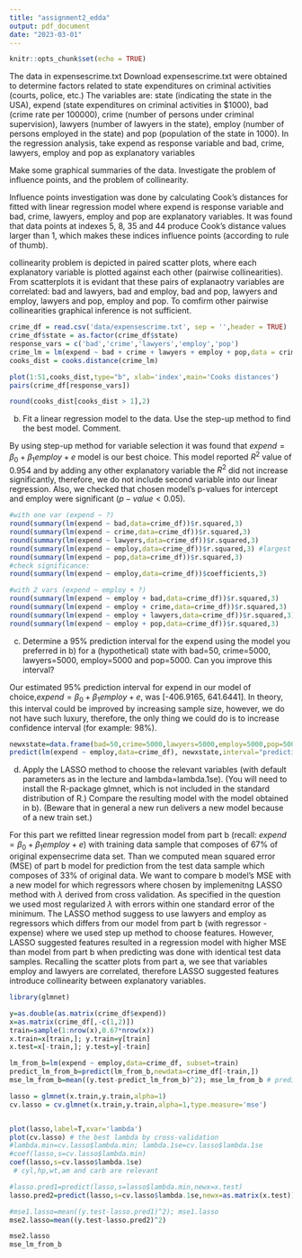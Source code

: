 ```yaml
---
title: "assignment2_edda"
output: pdf_document
date: "2023-03-01"
---
```


```r
knitr::opts_chunk$set(echo = TRUE)
```
The data in expensescrime.txt Download expensescrime.txt were obtained to determine factors related to state expenditures on criminal activities (courts, police, etc.) The variables are: state (indicating the state in the USA), expend (state expenditures on criminal activities in $1000), bad (crime rate per 100000), crime (number of persons under criminal supervision), lawyers (number of lawyers in the state), employ (number of persons employed in the state) and pop (population of the state in 1000). In the regression analysis, take expend as response variable and bad, crime, lawyers, employ and pop as explanatory variables


Make some graphical summaries of the data. Investigate the problem of influence points, and the problem of collinearity.

Influence points investigation was done by calculating Cook's distances for fitted with linear regression model where expend is response variable and bad, crime, lawyers, employ and pop are explanatory variables. It was found that data points at indexes 5, 8, 35 and 44 produce Cook's distance values larger than 1, which makes these indices influence points (according to rule of thumb).

collinearity problem is depicted in paired scatter plots, where each explanatory variable is plotted against each other (pairwise collinearities). From scatterplots it is evidant that these pairs of explanaotry variables are correlated: bad and lawyers, bad and employ, bad and pop, lawyers and employ, lawyers and pop, employ and pop. To comfirm other pairwise collinearities graphical inference is not sufficient.

```r
crime_df = read.csv('data/expensescrime.txt', sep = '',header = TRUE)
crime_df$state = as.factor(crime_df$state)
response_vars = c('bad','crime','lawyers','employ','pop')
crime_lm = lm(expend ~ bad + crime + lawyers + employ + pop,data = crime_df)
cooks_dist = cooks.distance(crime_lm)

plot(1:51,cooks_dist,type="b", xlab='index',main='Cooks distances')
pairs(crime_df[response_vars])

round(cooks_dist[cooks_dist > 1],2)

```

b)  Fit a linear regression model to the data. Use the step-up method to find the best model. Comment.


By using step-up method for variable selection it was found that $expend = \beta_0 + \beta_1 employ + e$ model is our best choice. This model reported $R^2$ value of 0.954 and by adding any other explanatory variable the $R^2$ did not increase significantly, therefore, we do not include second variable into our linear regression. Also, we checked that chosen model's p-values for intercept and employ were significant ($p-value < 0.05$). 
```r
#with one var (expend ~ ?)
round(summary(lm(expend ~ bad,data=crime_df))$r.squared,3)
round(summary(lm(expend ~ crime,data=crime_df))$r.squared,3)
round(summary(lm(expend ~ lawyers,data=crime_df))$r.squared,3)
round(summary(lm(expend ~ employ,data=crime_df))$r.squared,3) #largest R^2
round(summary(lm(expend ~ pop,data=crime_df))$r.squared,3)
#check significance:
round(summary(lm(expend ~ employ,data=crime_df))$coefficients,3)

#with 2 vars (expend ~ employ + ?)
round(summary(lm(expend ~ employ + bad,data=crime_df))$r.squared,3)
round(summary(lm(expend ~ employ + crime,data=crime_df))$r.squared,3)
round(summary(lm(expend ~ employ + lawyers,data=crime_df))$r.squared,3) #largest R^2
round(summary(lm(expend ~ employ + pop,data=crime_df))$r.squared,3)

```
c)  Determine a 95% prediction interval for the expend using the model you preferred in b) for a (hypothetical) state with bad=50, crime=5000, lawyers=5000, employ=5000 and pop=5000. Can you improve this interval?

Our estimated 95% prediction interval for expend in our model of choice,$expend = \beta_0 + \beta_1 employ + e$, was [-406.9165, 641.6441]. In theory, this interval could be improved by increasing sample size, however, we do not have such luxury, therefore, the only thing we could do is to increase confidence interval (for example: 98%).


```r
newxstate=data.frame(bad=50,crime=5000,lawyers=5000,employ=5000,pop=5000)
predict(lm(expend ~ employ,data=crime_df), newxstate,interval="prediction",level=0.95)
```
d)  Apply the LASSO method to choose the relevant variables (with default parameters as in the lecture and lambda=lambda.1se). (You will need to install the R-package glmnet, which is not included in the standard distribution of R.) Compare the resulting model with the model obtained in b). (Beware that in general a new run delivers a new model because of a new train set.)


For this part we refitted linear regression model from part b (recall: $expend = \beta_0 + \beta_1 employ + e$) with training data sample that composes of 67% of original expensecrime data set. Than we computed mean squared error (MSE) of part b model for prediction from the test data sample  which composes of 33% of original data. We want to compare b model's MSE with a new model for which regressors where chosen by implemenitng LASSO method with $\lambda$ derived from cross validation. As specified in the question we used most regularized $\lambda$ with errors within one standard error of the minimum. The LASSO method suggess to use lawyers and employ as regressors which differs from our model from part b (with regressor - expense) where we used step up method to choose features. However, LASSO suggested features resulted in a regression model with higher MSE than model from part b when predicting was done with identical test data samples. Recalling the scatter plots from part a, we see that variables employ and lawyers are correlated, therefore LASSO suggested features introduce collinearity between explanatory variables. 
```r
library(glmnet)
```
```r

y=as.double(as.matrix(crime_df$expend))
x=as.matrix(crime_df[,-c(1,2)])
train=sample(1:nrow(x),0.67*nrow(x))
x.train=x[train,]; y.train=y[train]
x.test=x[-train,]; y.test=y[-train]

lm_from_b=lm(expend ~ employ,data=crime_df, subset=train)
predict_lm_from_b=predict(lm_from_b,newdata=crime_df[-train,])
mse_lm_from_b=mean((y.test-predict_lm_from_b)^2); mse_lm_from_b # prediction quality by the linear model

lasso = glmnet(x.train,y.train,alpha=1)
cv.lasso = cv.glmnet(x.train,y.train,alpha=1,type.measure='mse')


plot(lasso,label=T,xvar='lambda')
plot(cv.lasso) # the best lambda by cross-validation
#lambda.min=cv.lasso$lambda.min; lambda.1se=cv.lasso$lambda.1se
#coef(lasso,s=cv.lasso$lambda.min)
coef(lasso,s=cv.lasso$lambda.1se)
 # cyl,hp,wt,am and carb are relevant

#lasso.pred1=predict(lasso,s=lasso$lambda.min,newx=x.test) 
lasso.pred2=predict(lasso,s=cv.lasso$lambda.1se,newx=as.matrix(x.test))

#mse1.lasso=mean((y.test-lasso.pred1)^2); mse1.lasso
mse2.lasso=mean((y.test-lasso.pred2)^2)

mse2.lasso
mse_lm_from_b


```


